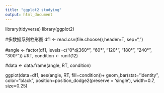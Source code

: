 ---
title: "ggplot2 studying"
output: html_document
---
library(tidyverse)
library(ggplot2)

#多数据系列柱形图
df1 <- read.csv(file.choose(),header=T, sep=",")

#angle <- factor(df1, levels=c("0°或360°", "60°", "120°", "180°", "240°", "300°"))
#RT, condition <- runif(12)

#data <- data.frame(angle, RT, condition)

ggplot(data=df1, aes(angle, RT, fill=condition))+
  geom_bar(stat="identity", color="black", position=position_dodge2(preserve = 'single'), width=0.7, size=0.25)
